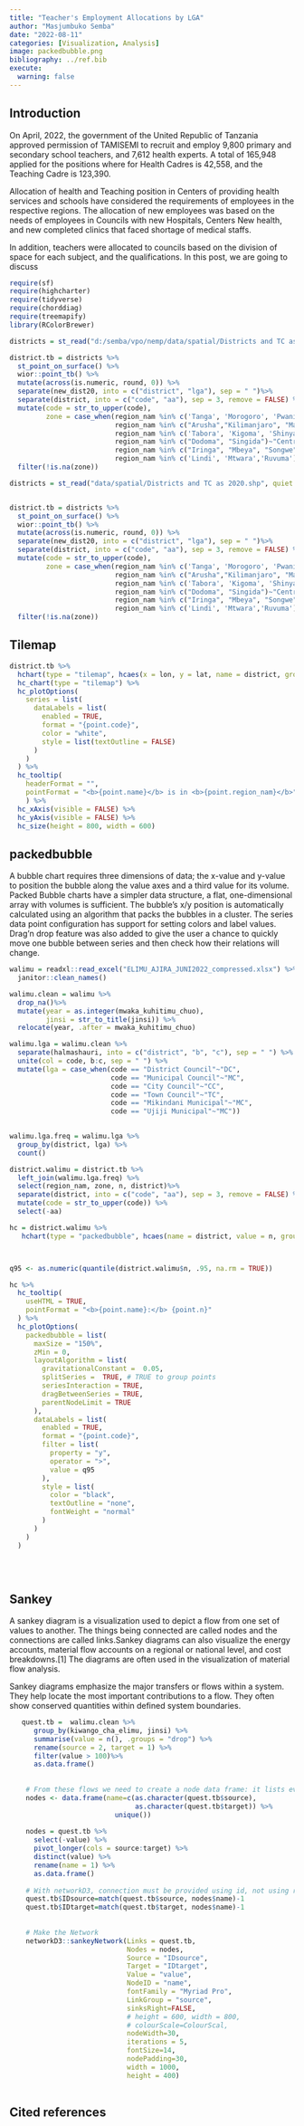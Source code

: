 ```yaml
---
title: "Teacher's Employment Allocations by LGA"
author: "Masjumbuko Semba"
date: "2022-08-11"
categories: [Visualization, Analysis]
image: packedbubble.png
bibliography: ../ref.bib
execute: 
  warning: false
---
```


## Introduction

On April, 2022, the government of the United Republic of Tanzania approved permission of TAMISEMI to recruit and employ 9,800 primary and secondary school teachers, and 7,612 health experts. A total of 165,948 applied for the positions where for Health Cadres is 42,558, and the Teaching Cadre is 123,390.

Allocation of health and Teaching position in Centers of providing health services and schools have considered the requirements of employees in the respective regions. The allocation of new employees was based on the needs of employees in Councils with new Hospitals, Centers New health, and new completed clinics that faced shortage of medical staffs. 

In addition, teachers were allocated to councils based  on the division of space for each subject, and the qualifications. In this post, we are going to discuss


```r
require(sf)
require(highcharter)
require(tidyverse)
require(chorddiag)
require(treemapify)
library(RColorBrewer)


```


```r

districts = st_read("d:/semba/vpo/nemp/data/spatial/Districts and TC as 2020.shp", quiet = TRUE) %>% janitor::clean_names()

district.tb = districts %>% 
  st_point_on_surface() %>% 
  wior::point_tb() %>% 
  mutate(across(is.numeric, round, 0)) %>% 
  separate(new_dist20, into = c("district", "lga"), sep = " ")%>% 
  separate(district, into = c("code", "aa"), sep = 3, remove = FALSE) %>% 
  mutate(code = str_to_upper(code),
         zone = case_when(region_nam %in% c('Tanga', 'Morogoro', 'Pwani','Dar-es-salaam')~"Coast",
                          region_nam %in% c("Arusha","Kilimanjaro", "Manyara")~"Northern",
                          region_nam %in% c('Tabora', 'Kigoma', 'Shinyanga', 'Kagera', 'Mwanza',"Geita", 'Mara', "Simiyu", "Katavi")~"Lake",
                          region_nam %in% c("Dodoma", "Singida")~"Central",
                          region_nam %in% c("Iringa", "Mbeya", "Songwe", "Ruvuma", "Rukwa", "Njombe")~"Southern Highland",
                          region_nam %in% c('Lindi', 'Mtwara','Ruvuma')~"Southern")) %>% 
  filter(!is.na(zone))

```

```r
districts = st_read("data/spatial/Districts and TC as 2020.shp", quiet = TRUE) %>% janitor::clean_names()


district.tb = districts %>% 
  st_point_on_surface() %>% 
  wior::point_tb() %>% 
  mutate(across(is.numeric, round, 0)) %>% 
  separate(new_dist20, into = c("district", "lga"), sep = " ")%>% 
  separate(district, into = c("code", "aa"), sep = 3, remove = FALSE) %>% 
  mutate(code = str_to_upper(code),
         zone = case_when(region_nam %in% c('Tanga', 'Morogoro', 'Pwani','Dar-es-salaam')~"Coast",
                          region_nam %in% c("Arusha","Kilimanjaro", "Manyara")~"Northern",
                          region_nam %in% c('Tabora', 'Kigoma', 'Shinyanga', 'Kagera', 'Mwanza',"Geita", 'Mara', "Simiyu", "Katavi")~"Lake",
                          region_nam %in% c("Dodoma", "Singida")~"Central",
                          region_nam %in% c("Iringa", "Mbeya", "Songwe", "Ruvuma", "Rukwa", "Njombe")~"Southern Highland",
                          region_nam %in% c('Lindi', 'Mtwara','Ruvuma')~"Southern")) %>% 
  filter(!is.na(zone))
```


## Tilemap

```r

district.tb %>% 
  hchart(type = "tilemap", hcaes(x = lon, y = lat, name = district, group = zone)) %>% 
  hc_chart(type = "tilemap") %>% 
  hc_plotOptions(
    series = list(
      dataLabels = list(
        enabled = TRUE,
        format = "{point.code}",
        color = "white",
        style = list(textOutline = FALSE)
      )
    )
  ) %>% 
  hc_tooltip(
    headerFormat = "",
    pointFormat = "<b>{point.name}</b> is in <b>{point.region_nam}</b>"
    ) %>% 
  hc_xAxis(visible = FALSE) %>% 
  hc_yAxis(visible = FALSE) %>% 
  hc_size(height = 800, width = 600)

```


## packedbubble

A bubble chart requires three dimensions of data; the x-value and y-value to position the bubble along the value axes and a third value for its volume. Packed Bubble charts have a simpler data structure, a flat, one-dimensional array with volumes is sufficient. The bubble’s x/y position is automatically calculated using an algorithm that packs the bubbles in a cluster. The series data point configuration has support for setting colors and label values. Drag’n drop feature was also added to give the user a chance to quickly move one bubble between series and then check how their relations will change.



```r
walimu = readxl::read_excel("ELIMU_AJIRA_JUNI2022_compressed.xlsx") %>% 
  janitor::clean_names()

walimu.clean = walimu %>% 
  drop_na()%>% 
  mutate(year = as.integer(mwaka_kuhitimu_chuo), 
         jinsi = str_to_title(jinsi)) %>% 
  relocate(year, .after = mwaka_kuhitimu_chuo)
```


```r
walimu.lga = walimu.clean %>% 
  separate(halmashauri, into = c("district", "b", "c"), sep = " ") %>% 
  unite(col = code, b:c, sep = " ") %>% 
  mutate(lga = case_when(code == "District Council"~"DC",
                         code == "Municipal Council"~"MC",
                         code == "City Council"~"CC",
                         code == "Town Council"~"TC",
                         code == "Mikindani Municipal"~"MC",
                         code == "Ujiji Municipal"~"MC"))

  
walimu.lga.freq = walimu.lga %>% 
  group_by(district, lga) %>% 
  count()

district.walimu = district.tb %>% 
  left_join(walimu.lga.freq) %>% 
  select(region_nam, zone, n, district)%>% 
  separate(district, into = c("code", "aa"), sep = 3, remove = FALSE) %>% 
  mutate(code = str_to_upper(code)) %>% 
  select(-aa)

```


```r



hc = district.walimu %>% 
   hchart(type = "packedbubble", hcaes(name = district, value = n, group = zone))



q95 <- as.numeric(quantile(district.walimu$n, .95, na.rm = TRUE))

hc %>% 
  hc_tooltip(
    useHTML = TRUE,
    pointFormat = "<b>{point.name}:</b> {point.n}"
  ) %>% 
  hc_plotOptions(
    packedbubble = list(
      maxSize = "150%",
      zMin = 0,
      layoutAlgorithm = list(
        gravitationalConstant =  0.05,
        splitSeries =  TRUE, # TRUE to group points
        seriesInteraction = TRUE,
        dragBetweenSeries = TRUE,
        parentNodeLimit = TRUE
      ),
      dataLabels = list(
        enabled = TRUE,
        format = "{point.code}",
        filter = list(
          property = "y",
          operator = ">",
          value = q95
        ),
        style = list(
          color = "black",
          textOutline = "none",
          fontWeight = "normal"
        )
      )
    )
  )
                         
      
  
```


## Sankey

A sankey diagram is a visualization used to depict a flow from one set of values to another. The things being connected are called nodes and the connections are called links.Sankey diagrams can also visualize the energy accounts, material flow accounts on a regional or national level, and cost breakdowns.[1] The diagrams are often used in the visualization of material flow analysis.

Sankey diagrams emphasize the major transfers or flows within a system. They help locate the most important contributions to a flow. They often show conserved quantities within defined system boundaries.


```r

   
   quest.tb =  walimu.clean %>% 
      group_by(kiwango_cha_elimu, jinsi) %>% 
      summarise(value = n(), .groups = "drop") %>% 
      rename(source = 2, target = 1) %>% 
      filter(value > 100)%>% 
      as.data.frame()
        
    
    # From these flows we need to create a node data frame: it lists every entities involved in the flow
    nodes <- data.frame(name=c(as.character(quest.tb$source), 
                               as.character(quest.tb$target)) %>% 
                          unique())
    
    nodes = quest.tb %>% 
      select(-value) %>% 
      pivot_longer(cols = source:target) %>% 
      distinct(value) %>% 
      rename(name = 1) %>% 
      as.data.frame()
    
    # With networkD3, connection must be provided using id, not using real name like in the links dataframe.. So we need to reformat it.
    quest.tb$IDsource=match(quest.tb$source, nodes$name)-1 
    quest.tb$IDtarget=match(quest.tb$target, nodes$name)-1
    
    
    # Make the Network 
    networkD3::sankeyNetwork(Links = quest.tb, 
                             Nodes = nodes,
                             Source = "IDsource", 
                             Target = "IDtarget",
                             Value = "value", 
                             NodeID = "name", 
                             fontFamily = "Myriad Pro",
                             LinkGroup = "source",
                             sinksRight=FALSE,
                             # height = 600, width = 800,
                             # colourScale=ColourScal,
                             nodeWidth=30, 
                             iterations = 5,
                             fontSize=14, 
                             nodePadding=30, 
                             width = 1000, 
                             height = 400)
  
```



## Cited references


